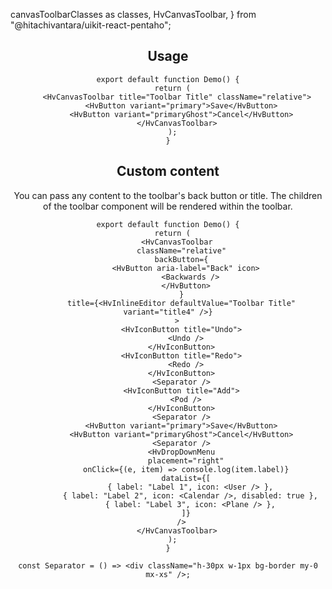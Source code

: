   canvasToolbarClasses as classes,
  HvCanvasToolbar,
} from "@hitachivantara/uikit-react-pentaho";


<Header
  params={{
    name: "Toolbar",
    packageName: "pentaho",
    classes,
    componentPath: "Canvas/Toolbar",
  }}
/>

## Usage

```tsx live
export default function Demo() {
  return (
    <HvCanvasToolbar title="Toolbar Title" className="relative">
      <HvButton variant="primary">Save</HvButton>
      <HvButton variant="primaryGhost">Cancel</HvButton>
    </HvCanvasToolbar>
  );
}
```

## Custom content

You can pass any content to the toolbar's back button or title. The children of the toolbar component will be rendered within the toolbar.

```tsx live
export default function Demo() {
  return (
    <HvCanvasToolbar
      className="relative"
      backButton={
        <HvButton aria-label="Back" icon>
          <Backwards />
        </HvButton>
      }
      title={<HvInlineEditor defaultValue="Toolbar Title" variant="title4" />}
    >
      <HvIconButton title="Undo">
        <Undo />
      </HvIconButton>
      <HvIconButton title="Redo">
        <Redo />
      </HvIconButton>
      <Separator />
      <HvIconButton title="Add">
        <Pod />
      </HvIconButton>
      <Separator />
      <HvButton variant="primary">Save</HvButton>
      <HvButton variant="primaryGhost">Cancel</HvButton>
      <Separator />
      <HvDropDownMenu
        placement="right"
        onClick={(e, item) => console.log(item.label)}
        dataList={[
          { label: "Label 1", icon: <User /> },
          { label: "Label 2", icon: <Calendar />, disabled: true },
          { label: "Label 3", icon: <Plane /> },
        ]}
      />
    </HvCanvasToolbar>
  );
}

const Separator = () => <div className="h-30px w-1px bg-border my-0 mx-xs" />;
```
